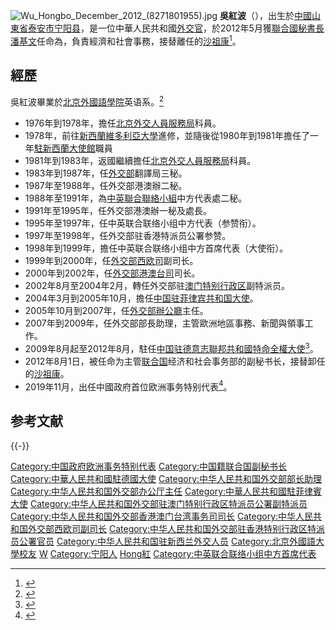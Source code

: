 [[File:Wu_Hongbo_December_2012_(8271801955).jpg|thumb]]
'''吳紅波'''（{{bd|1952年|5月|cartIdx=Wu, Hongbo}}），出生於[[中華人民共和國|中國]][[山東省|山東省]][[泰安市|泰安市]][[宁阳县|宁阳县]]，是一位中華人民共和國[[外交官|外交官]]，於2012年5月獲[[聯合國秘書長|聯合國秘書長]][[潘基文|潘基文]]任命為{{tsl|en|Under-Secretary-General of the United Nations|聯合國副秘書長}}，負責經濟和社會事務，接替離任的[[沙祖康|沙祖康]]<ref>{{cite news|title=中国外交官吴红波担任联合国副秘书长|url=http://www.chinadaily.com.cn/hqzx/2012-06/01/content_15442647.htm|accessdate=2012-06-01|archive-date=2012-06-01|archive-url=https://web.archive.org/web/20120601092647/http://www.chinadaily.com.cn/hqzx/2012-06/01/content_15442647.htm|dead-url=no}}</ref>。

== 經歷 ==
吳紅波畢業於[[北京外國語學院|北京外國語學院]]英语系。<ref>{{Cite news |url=https://news.un.org/zh/audio/2017/07/309782 |title=推动引领全球可持续发展议程的中国人 副秘书长吴红波的告别专访 |date=2017-07-28 |work=联合国 |accessdate=2019-12-12 |language=zh-hans |archive-date=2019-12-12 |archive-url=https://web.archive.org/web/20191212134634/https://news.un.org/zh/audio/2017/07/309782 |dead-url=no }}</ref>

* 1976年到1978年，擔任[[北京外交人員服務局|北京外交人員服務局]]科員。
* 1978年，前往[[新西蘭|新西蘭]][[惠灵顿维多利亚大学|維多利亞大學]]進修，並隨後從1980年到1981年擔任了一年[[中国驻新西兰大使馆|駐新西蘭大使館]]職員
* 1981年到1983年，返國繼續擔任[[北京外交人員服務局|北京外交人員服務局]]科員。
* 1983年到1987年，任[[外交部|外交部]]翻譯局三秘。
* 1987年至1988年，任外交部港澳辦二秘。
* 1988年至1991年，為[[中英聯合聯絡小組|中英聯合聯絡小組]]中方代表處二秘。
* 1991年至1995年，任外交部港澳辦一秘及處長。
* 1995年至1997年，任中英联合联络小组中方代表（参赞衔）。
* 1997年至1998年，任外交部驻香港特派员公署参赞。
* 1998年到1999年，擔任中英联合联络小组中方首席代表（大使衔）。
* 1999年到2000年，任[[中华人民共和国外交部欧洲司|外交部西欧司]]副司长。
* 2000年到2002年，任[[中华人民共和国外交部香港澳门台湾事务司|外交部港澳台司]]司长。
* 2002年8月至2004年2月，轉任外交部驻[[澳门特别行政区|澳门特别行政区]]副特派员。
* 2004年3月到2005年10月，擔任[[中国驻菲律宾共和国大使|中国驻菲律宾共和国大使]]。
* 2005年10月到2007年，任[[外交部辦公廳|外交部辦公廳]]主任。
* 2007年到2009年，任外交部部長助理，主管歐洲地區事務、新聞與領事工作。
* 2009年8月起至2012年8月，駐任[[中国驻德国大使列表|中国驻德意志聯邦共和國特命全權大使]]<ref>{{cite news|title=驻德国大使吴红波出席白湖市中国园开幕庆典|url=http://www.fmprc.gov.cn/chn/gxh/wzb/zwbd/gzhd/t861364.htm|accessdate=2011-09-26|newspaper=中华人民共和国外交部}}</ref>。
* 2012年8月1日，被任命为主管[[联合国|联合国]]经济和社会事务部的副秘书长，接替卸任的[[沙祖康|沙祖康]]。
* 2019年11月，出任中國政府首位欧洲事务特别代表<ref>{{Cite web |url=http://www.xinhuanet.com/2019-11/01/c_1125183108.htm |title=中国政府任命首任欧洲事务特别代表 |accessdate=2019-11-01 |archive-date=2019-11-01 |archive-url=https://web.archive.org/web/20191101165421/http://www.xinhuanet.com/2019-11/01/c_1125183108.htm |dead-url=no }}</ref>。

== 参考文献 ==
{{Commons}}
{{Reflist}}

{{-}}
{{start box}}
{{s-dip}}
{{succession box|[[王春贵|王春贵]]|[[李进军|李进军]]|[[中国驻菲律宾大使列表|中華人民共和国驻菲律宾大使]]|2004年3月-2005年10月}}
{{succession box|[[马灿荣|马灿荣]]|[[史明德|史明德]]|[[中国驻德国大使列表|中華人民共和国驻德国大使]]|2009年8月- 2012年8月}}
{{succession box|[[沙祖康|沙祖康]]|[[刘振民|刘振民]]|{{tsl|en|Under-Secretary-General of the United Nations#List of Under-Secretaries-General|联合国副秘书长列表|联合国副秘书长}}|2012年8月-2017年8月}}
{{end box}}
{{中国籍联合国副秘书长}}

{{DEFAULTSORT:Wu吳}}
[[Category:中国政府欧洲事务特别代表|Category:中国政府欧洲事务特别代表]]
[[Category:中国籍联合国副秘书长|Category:中国籍联合国副秘书长]]
[[Category:中華人民共和國駐德國大使|Category:中華人民共和國駐德國大使]]
[[Category:中华人民共和国外交部部长助理|Category:中华人民共和国外交部部长助理]]
[[Category:中华人民共和国外交部办公厅主任|Category:中华人民共和国外交部办公厅主任]]
[[Category:中華人民共和國駐菲律賓大使|Category:中華人民共和國駐菲律賓大使]]
[[Category:中华人民共和国外交部驻澳门特别行政区特派员公署副特派员|Category:中华人民共和国外交部驻澳门特别行政区特派员公署副特派员]]
[[Category:中华人民共和国外交部香港澳门台湾事务司司长|Category:中华人民共和国外交部香港澳门台湾事务司司长]]
[[Category:中华人民共和国外交部西欧司副司长|Category:中华人民共和国外交部西欧司副司长]]
[[Category:中华人民共和国外交部驻香港特别行政区特派员公署官员|Category:中华人民共和国外交部驻香港特别行政区特派员公署官员]]
[[Category:中华人民共和国驻新西兰外交人员|Category:中华人民共和国驻新西兰外交人员]]
[[Category:北京外國語大學校友|Category:北京外國語大學校友]]
[[Category:威靈頓維多利亞大學校友|W]]
[[Category:宁阳人|Category:宁阳人]]
[[Category:吳姓|Hong紅]]
[[Category:中英联合联络小组中方首席代表|Category:中英联合联络小组中方首席代表]]